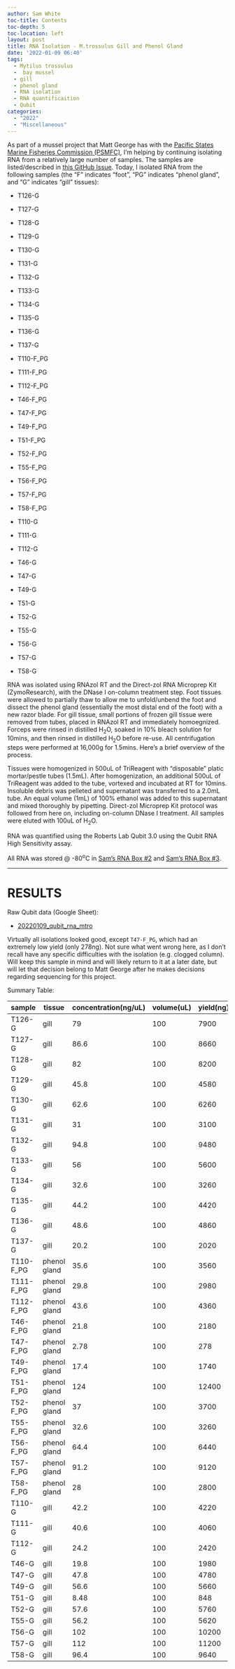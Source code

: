 ```yaml
---
author: Sam White
toc-title: Contents
toc-depth: 5
toc-location: left
layout: post
title: RNA Isolation - M.trossulus Gill and Phenol Gland
date: '2022-01-09 06:40'
tags: 
  - Mytilus trossulus
  -  bay mussel
  - gill
  - phenol gland
  - RNA isolation
  - RNA quantificaition
  - Qubit
categories: 
  - "2022"
  - "Miscellaneous"
---
```

As part of a mussel project that Matt George has with the [Pacific States Marine Fisheries Commission (PSMFC)](https://www.psmfc.org/), I'm helping by continuing isolating RNA from a relatively large number of samples. The samples are listed/described in [this GitHub Issue](https://github.com/RobertsLab/resources/issues/1352). Today, I isolated RNA from the following samples (the "F" indicates "foot", "PG" indicates "phenol gland", and "G" indicates "gill" tissues):

- T126-G

- T127-G

- T128-G

- T129-G

- T130-G

- T131-G

- T132-G

- T133-G

- T134-G

- T135-G

- T136-G

- T137-G

- T110-F_PG

- T111-F_PG

- T112-F_PG

- T46-F_PG

- T47-F_PG

- T49-F_PG

- T51-F_PG

- T52-F_PG

- T55-F_PG

- T56-F_PG

- T57-F_PG

- T58-F_PG

- T110-G

- T111-G

- T112-G

- T46-G

- T47-G

- T49-G

- T51-G

- T52-G

- T55-G

- T56-G

- T57-G

- T58-G





RNA was isolated using RNAzol RT and the Direct-zol RNA Microprep Kit (ZymoResearch), with the DNase I on-column treatment step. Foot tissues were allowed to partially thaw to allow me to unfold/unbend the foot and dissect the phenol gland (essentially the most distal end of the foot) with a new razor blade. For gill tissue, small portions of frozen gill tissue were removed from tubes, placed in RNAzol RT and immediately homoegnized. Forceps were rinsed in distilled H<sub>2</sub>O, soaked in 10% bleach solution for 10mins, and then rinsed in distilled H<sub>2</sub>O before re-use. All centrifugation steps were performed at 16,000g for 1.5mins. Here's a brief overview of the process.

Tissues were homogenized in 500uL of TriReagent with "disposable" platic mortar/pestle tubes (1.5mL). After homogenization, an additional 500uL of TriReagent was added to the tube, vortexed and incubated at RT for 10mins. Insoluble debris was pelleted and supernatant was transferred to a 2.0mL tube. An equal volume (1mL) of 100% ethanol was added to this supernatant and mixed thoroughly by pipetting. Direct-zol Microprep Kit protocol was followed from here on, including on-column DNase I treatment. All samples were eluted with 100uL of H<sub>2</sub>O.

RNA was quantified using the Roberts Lab Qubit 3.0 using the Qubit RNA High Sensitivity assay.

All RNA was stored @ -80<sup>o</sup>C in [Sam's RNA Box #2](https://docs.google.com/spreadsheets/d/1jL9gOqtcHrm8JPUtZ5KShpX7_olFuci_5Gq7xqgZKIM/edit?usp=sharing) and [Sam's RNA Box #3](https://docs.google.com/spreadsheets/d/1j9jm3b91IkVfG0EsSjQpR--t2R97YXEQPaOFqsOqjhc/edit?usp=sharing).

---

# RESULTS

Raw Qubit data (Google Sheet):

- [20220109_qubit_rna_mtro](https://docs.google.com/spreadsheets/d/1wwbogjqb_kiCNOiJdVHgx9A_GqkBSP63AP5GTQWyBTw/edit?usp=sharing)

Virtually all isolations looked good, except `T47-F_PG`, which had an extremely low yield (only 278ng). Not sure what went wrong here, as I don't recall have any specific difficulties with the isolation (e.g. clogged column). Will keep this sample in mind and will likely return to it at a later date, but will let that decision belong to Matt George after he makes decisions regarding sequencing for this project.

Summary Table:

| sample    | tissue       | concentration(ng/uL) | volume(uL) | yield(ng) |
|-----------|--------------|----------------------|------------|-----------|
| T126-G    | gill         | 79                   | 100        | 7900      |
| T127-G    | gill         | 86.6                 | 100        | 8660      |
| T128-G    | gill         | 82                   | 100        | 8200      |
| T129-G    | gill         | 45.8                 | 100        | 4580      |
| T130-G    | gill         | 62.6                 | 100        | 6260      |
| T131-G    | gill         | 31                   | 100        | 3100      |
| T132-G    | gill         | 94.8                 | 100        | 9480      |
| T133-G    | gill         | 56                   | 100        | 5600      |
| T134-G    | gill         | 32.6                 | 100        | 3260      |
| T135-G    | gill         | 44.2                 | 100        | 4420      |
| T136-G    | gill         | 48.6                 | 100        | 4860      |
| T137-G    | gill         | 20.2                 | 100        | 2020      |
| T110-F_PG | phenol gland | 35.6                 | 100        | 3560      |
| T111-F_PG | phenol gland | 29.8                 | 100        | 2980      |
| T112-F_PG | phenol gland | 43.6                 | 100        | 4360      |
| T46-F_PG  | phenol gland | 21.8                 | 100        | 2180      |
| T47-F_PG  | phenol gland | 2.78                 | 100        | 278       |
| T49-F_PG  | phenol gland | 17.4                 | 100        | 1740      |
| T51-F_PG  | phenol gland | 124                  | 100        | 12400     |
| T52-F_PG  | phenol gland | 37                   | 100        | 3700      |
| T55-F_PG  | phenol gland | 32.6                 | 100        | 3260      |
| T56-F_PG  | phenol gland | 64.4                 | 100        | 6440      |
| T57-F_PG  | phenol gland | 91.2                 | 100        | 9120      |
| T58-F_PG  | phenol gland | 28                   | 100        | 2800      |
| T110-G    | gill         | 42.2                 | 100        | 4220      |
| T111-G    | gill         | 40.6                 | 100        | 4060      |
| T112-G    | gill         | 24.2                 | 100        | 2420      |
| T46-G     | gill         | 19.8                 | 100        | 1980      |
| T47-G     | gill         | 47.8                 | 100        | 4780      |
| T49-G     | gill         | 56.6                 | 100        | 5660      |
| T51-G     | gill         | 8.48                 | 100        | 848       |
| T52-G     | gill         | 57.6                 | 100        | 5760      |
| T55-G     | gill         | 56.2                 | 100        | 5620      |
| T56-G     | gill         | 102                  | 100        | 10200     |
| T57-G     | gill         | 112                  | 100        | 11200     |
| T58-G     | gill         | 96.4                 | 100        | 9640      |
